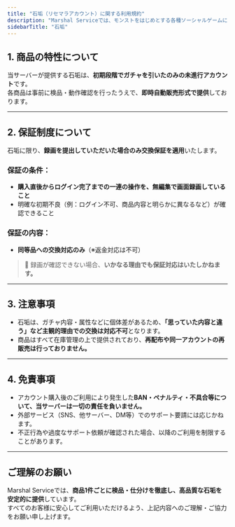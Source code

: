 ```yaml
---
title: "石垢（リセマラアカウント）に関する利用規約"
description: "Marshal Serviceでは、モンストをはじめとする各種ソーシャルゲームにおける**石垢（リセマラアカウント）**を多数取り扱っております。 以下は、石垢商品をご購入いただく際の注意事項および保証に関する規約です。"
sidebarTitle: "石垢"
---
```


## 1. 商品の特性について

当サーバーが提供する石垢は、**初期段階でガチャを引いたのみの未進行アカウント**です。\
各商品は事前に検品・動作確認を行ったうえで、**即時自動販売形式で提供**しております。

---

## 2. 保証制度について

石垢に限り、**録画を提出していただいた場合のみ交換保証を適用**いたします。

### 保証の条件：

- **購入直後からログイン完了までの一連の操作を、無編集で画面録画していること**
- 明確な初期不良（例：ログイン不可、商品内容と明らかに異なるなど）が確認できること

### 保証の内容：

- **同等品への交換対応のみ**（※返金対応は不可）

> 🚫 録画が確認できない場合、**いかなる理由でも保証対応はいたしかねます。**

---

## 3. 注意事項

- 石垢は、ガチャ内容・属性などに個体差があるため、**「思っていた内容と違う」など主観的理由での交換は対応不可**となります。
- 商品はすべて在庫管理の上で提供されており、**再配布や同一アカウントの再販売は行っておりません。**

---

## 4. 免責事項

- アカウント購入後のご利用により発生した**BAN・ペナルティ・不具合等について、当サーバーは一切の責任を負いません。**
- 外部サービス（SNS、他サーバー、DM等）でのサポート要請には応じかねます。
- 不正行為や過度なサポート依頼が確認された場合、以降のご利用を制限することがあります。

---

## ご理解のお願い

Marshal Serviceでは、**商品1件ごとに検品・仕分けを徹底し、高品質な石垢を安定的に提供**しています。\
すべてのお客様に安心してご利用いただけるよう、上記内容へのご理解・ご協力をお願い申し上げます。